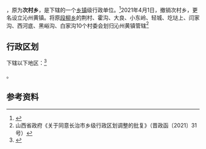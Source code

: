 {{中国乡级行政区|14/04/30/202/000
| 政府驻地 = 次村
}}

'''{{PAGENAMEBASE}}'''，原为'''次村乡'''，是{{PRC admin/fullname|14/04/30/202/000|3}}下辖的一个[[乡镇|乡镇]]级行政单位。<ref>{{PRC admin/ref sgc|{{PRC admin/parent|14/04/30/202/000}}}}</ref>2021年4月1日，撤销次村乡，更名设立沁州黄镇。将原[[段柳乡|段柳乡]]的荆村、霍沟、大良、小东岭、轻城、圪垯上、闫家沟、西河底、黑峪沟、白家沟10个村委会划归沁州黄镇管辖<ref>山西省政府《关于同意长治市乡级行政区划调整的批复》（晋政函〔2021〕31号）</ref>

== 行政区划 ==

{{PAGENAMEBASE}}下辖以下地区：<ref>{{PRC admin/ref sgc|14/04/30/202/000}}</ref>

{{PRC admin/children|14/04/30/202/000}}。

== 参考资料 ==

{{reflist}}

{{PRC admin/navcat|14/04/30/202/000}}